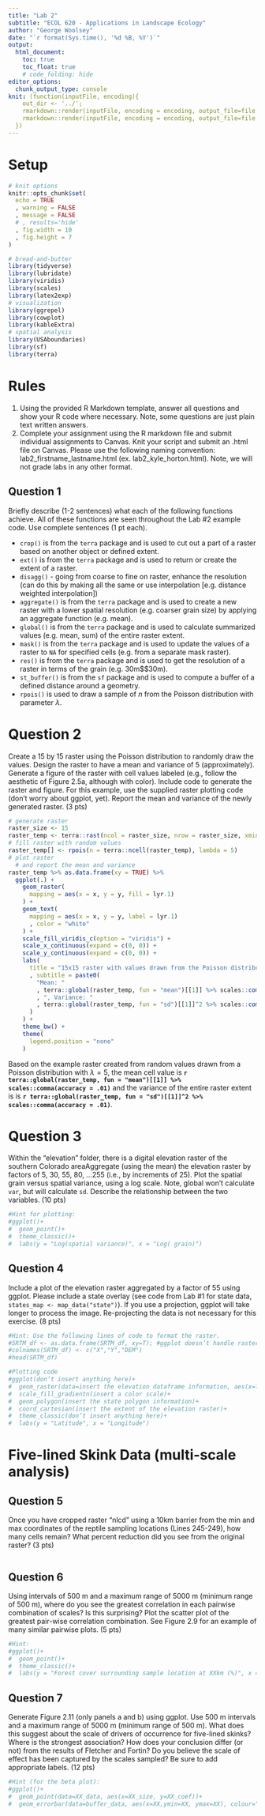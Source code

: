 ```yaml
---
title: "Lab 2"
subtitle: "ECOL 620 - Applications in Landscape Ecology"
author: "George Woolsey"
date: "`r format(Sys.time(), '%d %B, %Y')`"
output: 
  html_document:
    toc: true
    toc_float: true
    # code_folding: hide
editor_options: 
  chunk_output_type: console
knit: (function(inputFile, encoding){ 
    out_dir <- '../';
    rmarkdown::render(inputFile, encoding = encoding, output_file=file.path(dirname(inputFile), out_dir, 'index.html'));
    rmarkdown::render(inputFile, encoding = encoding, output_file=file.path(dirname(inputFile), out_dir, '/data/lab2_george_woolsey.html')) 
  })
---
```


# Setup

```r
# knit options
knitr::opts_chunk$set(
  echo = TRUE
  , warning = FALSE
  , message = FALSE
  # , results='hide'
  , fig.width = 10
  , fig.height = 7
)
```

```r
# bread-and-butter
library(tidyverse)
library(lubridate)
library(viridis)
library(scales)
library(latex2exp)
# visualization
library(ggrepel)
library(cowplot)
library(kableExtra)
# spatial analysis
library(USAboundaries)
library(sf)
library(terra)
```


# Rules

1. Using the provided R Markdown template, answer all questions and show your R code where necessary. Note, some questions are just plain text written answers.
2. Complete your assignment using the R markdown file and submit individual assignments to Canvas. Knit your script and submit an .html file on Canvas. Please use  the following naming convention: lab2_firstname_lastname.html (ex. lab2_kyle_horton.html).  Note, we will not grade labs in any other format.

## Question 1

Briefly describe (1-2 sentences) what each of the following functions achieve. All of these functions are seen throughout the Lab #2 example code. Use complete sentences (1 pt each). 

* `crop()` is from the `terra` package and is used to cut out a part of a raster based on another object or defined extent.
* `ext()` is from the `terra` package and is used to return or create the extent of a raster.
* `disagg()` - going from coarse to fine on raster, enhance the resolution (can do this by making all the same or use interpolation [e.g. distance weighted interpolation])
* `aggregate()` is from the `terra` package and is used to create a new raster with a lower spatial resolution (e.g. coarser grain size) by applying an aggregate function (e.g. mean).
* `global()` is from the `terra` package and is used to calculate summarized values (e.g. mean, sum) of the entire raster extent.
* `mask()` is from the `terra` package and is used to update the values of a raster to `NA` for specified cells (e.g. from a separate mask raster).
* `res()` is from the `terra` package and is used to get the resolution of a raster in terms of the grain (e.g. 30m$\times$30m).
* `st_buffer()` is from the `sf` package and is used to compute a buffer of a defined distance around a geometry.
* `rpois()` is used to draw a sample of $n$ from the Poisson distribution with parameter $\lambda$. 

# Question 2 
Create a 15 by 15 raster using the Poisson distribution to randomly draw the values. Design the raster to have a mean and variance of 5 (approximately). Generate a figure of the raster with cell values labeled (e.g., follow the aesthetic of Figure 2.5a, although with color). Include code to generate the raster and figure. For this example, use the supplied raster plotting code (don’t worry about ggplot, yet). Report the mean and variance of the newly generated raster. (3 pts)

```r
# generate raster
raster_size <- 15
raster_temp <- terra::rast(ncol = raster_size, nrow = raster_size, xmin = 0, xmax = raster_size, ymin = 0, ymax = raster_size)
# fill raster with random values
raster_temp[] <- rpois(n = terra::ncell(raster_temp), lambda = 5)
# plot raster
  # and report the mean and variance
raster_temp %>% as.data.frame(xy = TRUE) %>% 
  ggplot(.) +
    geom_raster(
      mapping = aes(x = x, y = y, fill = lyr.1)
    ) +
    geom_text(
      mapping = aes(x = x, y = y, label = lyr.1)
      , color = "white"
    ) +
    scale_fill_viridis_c(option = "viridis") +
    scale_x_continuous(expand = c(0, 0)) +
    scale_y_continuous(expand = c(0, 0)) +
    labs(
      title = "15x15 raster with values drawn from the Poisson distribution"
      , subtitle = paste0(
        "Mean: "
        , terra::global(raster_temp, fun = "mean")[[1]] %>% scales::comma(accuracy = .01)
        , ", Variance: "
        , terra::global(raster_temp, fun = "sd")[[1]]^2 %>% scales::comma(accuracy = .01)
      )
    ) +
    theme_bw() +
    theme(
      legend.position = "none"
    )
```

Based on the example raster created from random values drawn from a Poisson distribution with $\lambda = 5$, the mean cell value is **`r terra::global(raster_temp, fun = "mean")[[1]] %>% scales::comma(accuracy = .01)`** and the variance of the entire raster extent is is **`r terra::global(raster_temp, fun = "sd")[[1]]^2 %>% scales::comma(accuracy = .01)`**.

# Question 3

Within the “elevation” folder, there is a digital elevation raster of the southern Colorado areaAggregate (using the mean) the elevation raster by factors of 5, 30, 55, 80, …255 (i.e., by increments of 25). Plot the spatial grain versus spatial variance, using a log scale. Note, global won't calculate `var`, but will calculate `sd`. Describe the relationship between the two variables. (10 pts)


```r
#Hint for plotting:
#ggplot()+
#  geom_point()+
#  theme_classic()+
#  labs(y = "Log(spatial variance)", x = "Log( grain)")
```


## Question 4
Include a plot of the elevation raster aggregated by a factor of 55 using ggplot. Please include a state overlay (see code from Lab #1 for state data, `states_map <- map_data("state")`). If you use a projection, ggplot will take longer to process the image. Re-projecting the data is not necessary for this exercise. (8 pts) 


```r
#Hint: Use the following lines of code to format the raster. 
#SRTM_df <- as.data.frame(SRTM_df, xy=T); #ggplot doesn’t handle rasters that well. Convert to a dataframe
#colnames(SRTM_df) <- c("X","Y","DEM")
#head(SRTM_df)
```


```r
#Plotting code
#ggplot(don’t insert anything here)+
#  geom_raster(data=insert the elevation dataframe information, aes(x=?, y=?, fill=?))+
#  scale_fill_gradientn(insert a color scale)+
#  geom_polygon(insert the state polygon information)+
#  coord_cartesian(insert the extent of the elevation raster)+
#  theme_classic(don’t insert anything here)+
#  labs(y = "Latitude", x = "Longitude")
```

# Five-lined Skink Data (multi-scale analysis)


## Question 5
Once you have cropped raster “nlcd” using a 10km barrier from the min and max coordinates of the reptile sampling locations (Lines 245-249), how many cells remain? What percent reduction did you see from the original raster?  (3 pts)

```r

```


## Question 6
Using intervals of 500 m and a maximum range of 5000 m (minimum range of 500 m), where do you see the greatest correlation in each pairwise combination of scales? Is this surprising? Plot the scatter plot of the greatest pair-wise correlation combination. See Figure 2.9 for an example of many similar pairwise plots. (5 pts)


```r
#Hint:
#ggplot()+
#  geom_point()+
#  theme_classic()+
#  labs(y = "Forest cover surrounding sample location at XXkm (%)", x = "Forest cover surrounding sample   location at XXkm (%))")
```

## Question 7
Generate Figure 2.11 (only panels a and b) using ggplot. Use 500 m intervals and a maximum range of 5000 m (minimum range of 500 m). What does this suggest about the scale of drivers of occurrence for five-lined skinks? Where is the strongest association? How does your conclusion differ (or not) from the results of Fletcher and Fortin? Do you believe the scale of effect has been captured by the scales sampled? Be sure to add appropriate labels. (12 pts) 


```r
#Hint (for the beta plot):
#ggplot()+
#  geom_point(data=XX_data, aes(x=XX_size, y=XX_coef))+
#  geom_errorbar(data=buffer_data, aes(x=XX,ymin=XX, ymax=XX), colour="black", width=.1)
```






